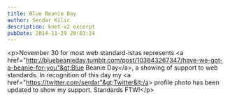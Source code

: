 ```yaml
---
title: Blue Beanie Day
author: Serdar Kilic
description: knet-v2 excerpt
pubDate: 2014-11-29 20:03:24
---
```


&lt;p&gt;November 30 for most web standard-istas represents &lt;a href="http://bluebeanieday.tumblr.com/post/103643267347/have-we-got-a-beanie-for-you"&gt;Blue Beanie Day&lt;/a&gt;, a showing of support to web standards. In recognition of this day my &lt;a href="https://twitter.com/serdar"&gt;Twitter&lt;/a&gt; profile photo has been updated to show my support. Standards FTW!&lt;/p&gt;